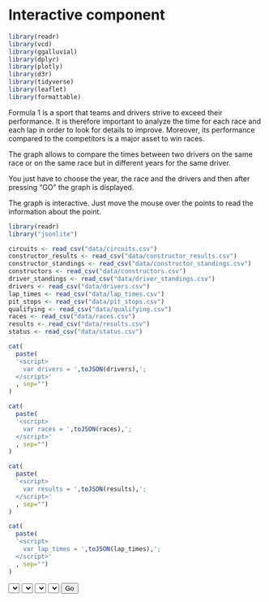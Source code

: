 # Interactive component

```r
library(readr)
library(vcd)
library(ggalluvial)
library(dplyr)
library(plotly)
library(d3r)
library(tidyverse)
library(leaflet)
library(formattable)
```

Formula 1 is a sport that teams and drivers strive to exceed their performance. It is therefore important to analyze the time for each race and each lap in order to look for details to improve. Moreover, its performance compared to the competitors is a major asset to win races. 

The graph allows to compare the times between two drivers on the same race or on the same race but in different years for the same driver. 

You just have to choose the year, the race and the drivers and then after pressing "GO" the graph is displayed.  

The graph is interactive. Just move the mouse over the points to read the information about the point. 


```r
library(readr)
library("jsonlite")

circuits <- read_csv("data/circuits.csv")
constructor_results <- read_csv("data/constructor_results.csv")
constructor_standings <- read_csv("data/constructor_standings.csv")
constructors <- read_csv("data/constructors.csv")
driver_standings <- read_csv("data/driver_standings.csv")
drivers <- read_csv("data/drivers.csv")
lap_times <- read_csv("data/lap_times.csv")
pit_stops <- read_csv("data/pit_stops.csv")
qualifying <- read_csv("data/qualifying.csv")
races <- read_csv("data/races.csv")
results <- read_csv("data/results.csv")
status <- read_csv("data/status.csv")

cat(
  paste(
  '<script>
    var drivers = ',toJSON(drivers),';
  </script>'
  , sep="")
)

cat(
  paste(
  '<script>
    var races = ',toJSON(races),';
  </script>'
  , sep="")
)

cat(
  paste(
  '<script>
    var results = ',toJSON(results),';
  </script>'
  , sep="")
)

cat(
  paste(
  '<script>
    var lap_times = ',toJSON(lap_times),';
  </script>'
  , sep="")
)
```

<html lang="en-US">
<meta charset="utf-8">
<head>
  <!-- Load in the d3 library -->
  <script src="https://d3js.org/d3.v7.js"></script>
  
<style type ="text/css">
      .linestyle1 {
        fill: none;
        stroke: red;
        stroke-width: 2px;
      }
      .linestyle2 {
        fill: none;
        stroke: teal;
        stroke-width: 2px;
      }
      
</style>
</head>

<body>
<select id="selectButtonyear"></select>
<select id="selectButtonrace"></select>
<select id="selectButtondriver1"></select>
<select id="selectButtondriver2"></select>
<button type="button" id="selectButtongo">Go</button>

<div id="my_dataviz"></div>
  <svg align = center width="160" height="800"> 
  </svg> 

<script>

// Button Year
var years = [];
var i = 1;
var l = 2021;
for (var i = 1950; i < l + 1; i++) {
    years.push(i);
}

var years = years.reverse()

d3.select("#selectButtonyear")
      .selectAll('myOptions')
     	.data(years)
      .enter()
    	.append('option')
      .text(function (d) { return d; }) // text showed in the menu
      .attr("value", function (d) { return d; })


d3.select("#selectButtonyear").on("change", function(d) {
        var v1 = document.getElementById("selectButtonyear").value
        var race = []
        var l = races["length"]
        var existingraces = []
        var llp = lap_times["length"]
        for (var i = 1; i < llp; i++) {
  existingraces.push(lap_times[i]["raceId"])
  }
        var uniqueArr = [...new Set(existingraces)]
        for (var i = 1; i < l; i++) {
  if(races[i]["year"] == v1){
  if(uniqueArr.includes(races[i]["raceId"])){
  race.push(races[i]["name"])
  
  }}
}
      d3.select("#selectButtonrace")
      .selectAll('myOptions')
     	.data(race)
      .enter()
    	.append('option')
      .text(function (d) { return d; }) // text showed in the menu
      .attr("value", function (d) { return d; })
      
      d3.select("#selectButtonrace").on("change", function(d) {
        var v1 = document.getElementById("selectButtonyear").value
        var v2 = document.getElementById("selectButtonrace").value
        var raceid = races.filter(obj=> obj.year == v1).filter(obj=> obj.name == v2)[0]["raceId"];
        var pdriver = lap_times.filter(obj=> obj.raceId == raceid);
        var existingdrivers = []
        var led = pdriver["length"]
        for (var i = 1; i < led; i++) {
  existingdrivers.push(pdriver[i]["driverId"])
  }
        var uniqueArrd = [...new Set(existingdrivers)]
        var d = results.filter(obj=> obj.raceId == raceid)
        var driver = []
        var ld = d["length"]
        for (var i = 1; i < ld ; i++) {
       
    driver.push(d[i]["driverId"]);
}

drivername = drivers.filter(function(obj) {return uniqueArrd.includes(obj.driverId);})
var drivernamelist = []
var ldn = drivername["length"]
for (var i = 0; i < ldn ; i++) {
    drivernamelist.push(drivername[i]["surname"]);
}

        
      d3.select("#selectButtondriver1")
      .selectAll('myOptions')
     	.data(drivernamelist)
      .enter()
    	.append('option')
      .text(function (d) { return d; }) // text showed in the menu
      .attr("value", function (d) { return d; })
      
       d3.select("#selectButtondriver2")
      .selectAll('myOptions')
     	.data(drivernamelist)
      .enter()
    	.append('option')
      .text(function (d) { return d; }) // text showed in the menu
      .attr("value", function (d) { return d; })
      
d3.select("#selectButtongo").on("click", function(d) {

var driver1name = document.getElementById("selectButtondriver1").value
var driver1id = drivers.filter(obj=> obj.surname == driver1name)[0]["driverId"]
var driver1laps = lap_times.filter(obj=> obj.raceId == raceid).filter(obj=> obj.driverId == driver1id)
      
var ldriver1laps = driver1laps["length"]
      
var lap_time1 = []
      
for (var i = 0; i < ldriver1laps; i++) {
    lap_time1.push([driver1laps[i]["lap"],driver1laps[i]["milliseconds"]]);
}

var time1 = []
var ltime1 = lap_time1.length

for (var i = 0; i < ltime1; i++) {
    time1.push(lap_time1[i][1]);
}

var driver2name = document.getElementById("selectButtondriver2").value
var driver2id = drivers.filter(obj=> obj.surname == driver2name)[0]["driverId"]
var driver2laps = lap_times.filter(obj=> obj.raceId == raceid).filter(obj=> obj.driverId == driver2id)
      
var ldriver2laps = driver2laps["length"]
      
var lap_time2 = []
      
for (var i = 0; i < ldriver2laps; i++) {
    lap_time2.push([driver2laps[i]["lap"],driver2laps[i]["milliseconds"]]);
}

var time2 = []
var ltime2 = lap_time2.length

for (var i = 0; i < ltime2; i++) {
    time2.push(lap_time2[i][1]);
}

var min = Math.min(...time1)
var max = Math.max(...time1)
var mean = time1.reduce((a,b) => a + b, 0) / time1.length
var nlaps = lap_time1.length

var data1 = driver1laps;
var data2 = driver2laps;


var margin = {top: 70, right: 100, bottom: 50, left: 70},
    width = 850 - margin.left - margin.right,
    height = 400 - margin.top - margin.bottom;
    
var svg = d3.select("#my_dataviz")
  .append("svg")
    .attr("width", width + margin.left + margin.right)
    .attr("height", height + margin.top + margin.bottom)
  .append("g")
    .attr("transform",
          "translate(" + margin.left + "," + margin.top + ")");

var x = d3.scaleLinear()
    .domain([0, nlaps + 1])
    .range([ 0, width ]);
  svg.append("g")
    .attr("transform", "translate(0," + height + ")")
    .call(d3.axisBottom(x));

svg.append("text")             
      .attr("transform",
            "translate(" + (width/2) + " ," + 
                           (height + margin.top - 40) + ")")
      .style("text-anchor", "middle")
      .text("Laps");
    
var y = d3.scaleLinear()
    .domain([min-5000, mean + 10000])
    .range([ height, 0]);
  svg.append("g")
    .call(d3.axisLeft(y));
    
svg.append("text")
      .attr("transform", "rotate(-90)")
      .attr("y", 0 - margin.left - 3)
      .attr("x",0 - (height / 2))
      .attr("dy", "1em")
      .style("text-anchor", "middle")
      .text("Time (milliseconds)");  

var tooltip = d3.select("#my_dataviz")
    .append("div")
    .style("opacity", 0)
    .attr("class", "tooltip")
    .style("background-color", "white")
    .style("border", "solid")
    .style("border-width", "1px")
    .style("border-radius", "5px")
    .style("padding", "10px")


     
 svg.append('g')
    .selectAll("dot")
    .data(data1)
    .enter()
    .append("circle")
      .attr("class", "blue dot")
      .attr("cx", function (d) { return x(d.lap); } )
      .attr("cy", function (d) { return y(d.milliseconds); } )
      .attr("r", 3)
      .style("fill", "#69b3a2")
    .on('mouseover', function (event,d) {
     d3.select(this).transition()
          .duration('10')
          .attr("r", 7)
       tooltip
          .style("opacity", 1)
          .html("Lap : " + d.lap +"<br/>" + "Time : " + d.milliseconds + " ms");})
      .on('mouseout', function (event,d) {
     d3.select(this).transition()
          .duration('20')
          .attr("r", 3)
          tooltip
      .transition()
      .duration(20)
      .style("opacity", 0);});
      
 svg.append('g')
    .selectAll("dot")
    .data(data2)
    .enter()
    .append("circle")
      .attr("class", "red dot")
      .attr("cx", function (d) { return x(d.lap); } )
      .attr("cy", function (d) { return y(d.milliseconds); } )
      .attr("r", 3)
      .style("fill", "#d66074")
      .on('mouseover', function (event,d) {
     d3.select(this).transition()
          .duration('10')
          .attr("r", 7)
       tooltip
          .style("opacity", 1)
          .html("Lap : " + d.lap +"<br/>" + "Time : " + d.milliseconds + " ms");})
      .on('mouseout', function (event,d) {
     d3.select(this).transition()
          .duration('20')
          .attr("r", 3)
        tooltip
      .transition()
      .duration(20)
      .style("opacity", 0);});
      

var dotdriver1 = [{x: nlaps - 13, y : mean + 8000, label : driver1name}]
var dotdriver2 = [{"x": nlaps - 13, "y" : mean + 6000, "label" : driver2name}]


 svg.append('g')
    .selectAll("dot")
    .data(dotdriver1)
    .enter()
    .append("circle")
      .attr("class", "dotlabeldriver1")
      .attr("cx", function (d) { return x(d.x); } )
      .attr("cy", function (d) { return y(d.y); } )
      .attr("r", 3)
      .style("fill", "#69b3a2");
    
      
 svg.append('g')
    .selectAll("dot")
    .data(dotdriver1)
    .enter()
    .append('g')
    .append("text")
            .text(function(d){
                    return d.label;
                })
            .attr("x", function (d) {
                    return x(d.x + 1);
                })
            .attr("y", function (d) {
                    return y(d.y);
                });
      

 svg.append('g')
    .selectAll("dot")
    .data(dotdriver2)
    .enter()
    .append("circle")
      .attr("class", "dotlabeldriver2")
      .attr("cx", function (d) { return x(d.x); } )
      .attr("cy", function (d) { return y(d.y); } )
      .attr("r", 3)
      .style("fill", "#d66074");
    
      
 svg.append('g')
    .selectAll("dot")
    .data(dotdriver2)
    .enter()
    .append('g')
    .append("text")
            .text(function(d){
                    return d.label;
                })
            .attr("x", function (d) {
                    return x(d.x + 1);
                })
            .attr("y", function (d) {
                    return y(d.y);
                });
})
      

    })
      
    })
    


      
    
</script>
</body>
</html>
